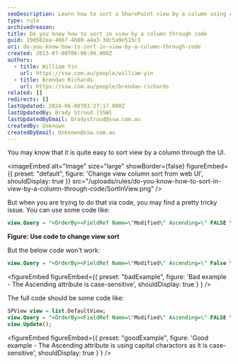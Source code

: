```yaml
---
seoDescription: Learn how to sort a SharePoint view by a column using code.
type: rule
archivedreason:
title: Do you know how to sort in view by a column through code
guid: 19d582ea-4667-4b80-a4a3-3dc5a9e515c3
uri: do-you-know-how-to-sort-in-view-by-a-column-through-code
created: 2013-07-08T06:00:09.000Z
authors:
  - title: William Yin
    url: https://ssw.com.au/people/william-yin
  - title: Brendan Richards
    url: https://ssw.com.au/people/brendan-richards
related: []
redirects: []
lastUpdated: 2024-06-08T03:27:17.000Z
lastUpdatedBy: Brady Stroud [SSW]
lastUpdatedByEmail: bradystroud@ssw.com.au
createdBy: Unknown
createdByEmail: Unknown@ssw.com.au
---
```


You may know that it is quite easy to sort view by a column through the UI.


<imageEmbed
  alt="Image"
  size="large"
  showBorder={false}
  figureEmbed={{
    preset: "default",
    figure: 'Change view column sort from web UI',
    shouldDisplay: true
  }}
  src="/uploads/rules/do-you-know-how-to-sort-in-view-by-a-column-through-code/SortInView.png"
/>

But when you are trying to do that via code, you may find a pretty tricky issue.
You can use some code like:

```sql
view.Query = "<OrderBy><FieldRef Name=\"Modified\" Ascending=\" FALSE \" /></OrderBy>";
```

**Figure: Use code to change view sort**

But the below code won't work:

```sql
view.Query = "<OrderBy><FieldRef Name=\"Modified\" Ascending=\" False \" /></OrderBy>";
```

<figureEmbed figureEmbed={{
  preset: "badExample",
  figure: 'Bad example - The Ascending attribute is case-sensitive',
  shouldDisplay: true
} } />


The full code should be some code like:

```sql
SPView view = list.DefaultView;
view.Query = "<OrderBy><FieldRef Name=\"Modified\" Ascending=\" FALSE \" /></OrderBy>";
view.Update();
```

<figureEmbed figureEmbed={{
  preset: "goodExample",
  figure: 'Good example - The Ascending attribute is using capital charactors as it is case-sensitive',
  shouldDisplay: true
} } />
